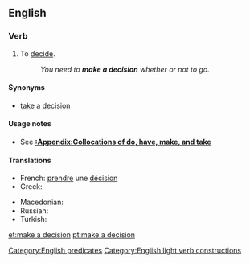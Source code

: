 ==English==

===Verb===
{{head|en|verb|head=[[make]] [[a]] [[decision]]}}

# {{context|intransitive|idiomatic|lang=en}} To [[decide]].
#: ''You need to '''make a decision''' whether or not to go.''

====Synonyms====
* {{sense|decide}} [[take a decision]] {{qualifier|much less common, especially in US}}

====Usage notes====
* See '''[[:Appendix:Collocations of do, have, make, and take]]'''

====Translations====
{{trans-top|to decide}}
* French: [[prendre]] une [[décision]]
* Greek: {{t|el|παίρνω απόφαση|tr=pérno apófasi|sc=Grek}}
{{trans-mid}}
* Macedonian: {{t|mk|носам одлука|tr=nósam ódluka|sc=Cyrl}}
* Russian: {{t|ru|принять решение|sc=Cyrl}}
* Turkish: {{t+|tr|karar vermek}}
{{trans-bottom}}

[[Category:English predicates]]
[[Category:English light verb constructions]]
[[et:make a decision]]
[[pt:make a decision]]